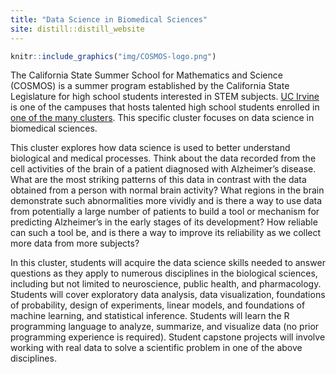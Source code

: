 ```yaml
---
title: "Data Science in Biomedical Sciences"
site: distill::distill_website
---
```


```r
knitr::include_graphics("img/COSMOS-logo.png")
```

<!--comment-->
The California State Summer School for Mathematics and Science (COSMOS) is a summer program established by the California State Legislature for high school students interested in STEM subjects.
[UC Irvine](https://www.cosmos.uci.edu) is one of the campuses that hosts talented high school students enrolled in [one of the many clusters](https://www.cosmos.uci.edu/clusters). This specific cluster focuses on data science in biomedical sciences. 

This cluster explores how data science is used to better understand biological and medical processes. Think about the data recorded from the cell activities of the brain of a patient diagnosed with Alzheimer’s disease. What are the most striking patterns of this data in contrast with the data obtained from a person with normal brain activity? What regions in the brain demonstrate such abnormalities more vividly and is there a way to use data from potentially a large number of patients to build a tool or mechanism for predicting Alzheimer’s in the early stages of its development? How reliable can such a tool be, and is there a way to improve its reliability as we collect more data from more subjects?

In this cluster, students will acquire the data science skills needed to answer questions as they apply to numerous disciplines in the biological sciences, including but not limited to neuroscience, public health, and pharmacology. Students will cover exploratory data analysis, data visualization, foundations of probability, design of experiments, linear models, and foundations of machine learning, and statistical inference. Students will learn the R programming language to analyze, summarize, and visualize data (no prior programming experience is required). Student capstone projects will involve working with real data to solve a scientific problem in one of the above disciplines.